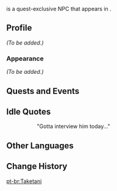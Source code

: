 {{Meta
<!-- Remove this template after adding the missing info -->
|missing_NPC_profile  = yes
}}
{{Character Infobox
|type             = Quest NPC
|image            = NPC Taketani.png
|region           = Inazuma
|location         = Inazuma
}}
{{Lang|'''Taketani'''|ja=竹谷|ja_rm=Taketani}} is a quest-exclusive NPC that appears in {{Quest|A Strange and Friendless Road}}.

==Profile==
<!-- Detailed story/lore information goes here. -->
''(To be added.)''

===Appearance===
<!-- Keep appearance section short and concise. Limit to 2 paragraphs with 3-4 sentences each. -->
''(To be added.)''

==Quests and Events==
{{Quests and Events}}

==Idle Quotes==
{{Dialogue Start}}
:: {{A|vo wylq101 9 taketani 01.ogg}} "Gotta interview him today..."
{{Dialogue End}}

==Other Languages==
{{Other Languages
|default_hidden = 1
|en      = Taketani
|zhs     = 竹谷
|zhs_rm  = Zhúgǔ
|zht     = 竹谷
|zht_rm  = Zhúgǔ
|ja      = 竹谷
|ja_rm   = Taketani
|ko      = //타케타니//
|es      = Taketani
|fr      = Taketani
|ru      = Такэтани
|th      = Taketani
|vi      = Taketani
|de      = Taketani
|id      = Taketani
|pt      = Taketani
|tr      = Taketani
|it      = Taketani
}}

==Change History==
{{Change History|2.8}}
<!--
==References==
{{Reflist}}
-->

[[pt-br:Taketani]]